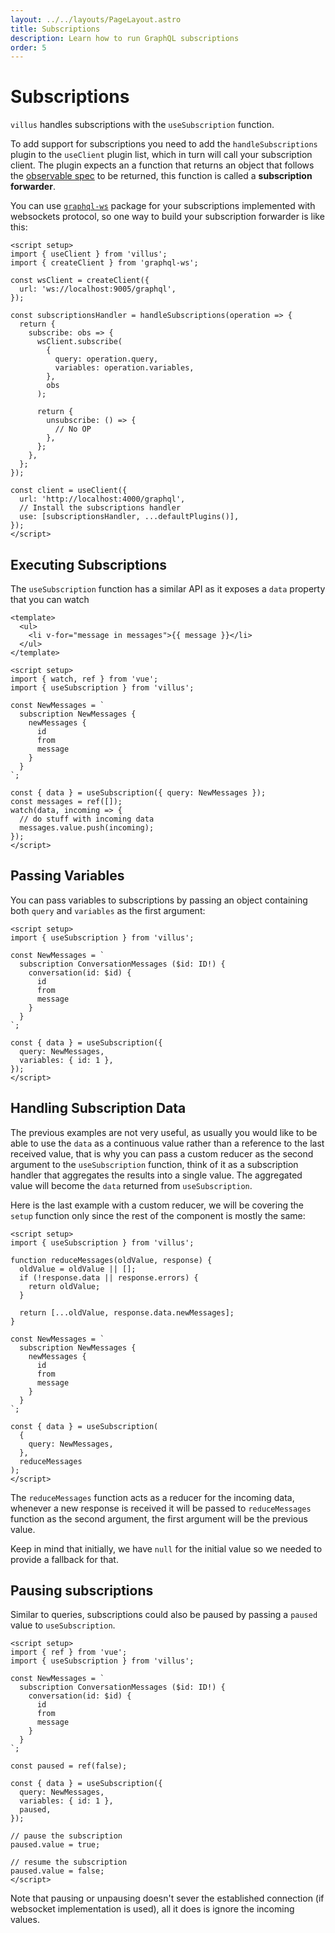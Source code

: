 ```yaml
---
layout: ../../layouts/PageLayout.astro
title: Subscriptions
description: Learn how to run GraphQL subscriptions
order: 5
---
```



# Subscriptions

`villus` handles subscriptions with the `useSubscription` function.

To add support for subscriptions you need to add the `handleSubscriptions` plugin to the `useClient` plugin list, which in turn will call your subscription client. The plugin expects an a function that returns an object that follows the [observable spec](https://github.com/tc39/proposal-observable) to be returned, this function is called a **subscription forwarder**.

You can use [`graphql-ws`](https://github.com/enisdenjo/graphql-ws) package for your subscriptions implemented with websockets protocol, so one way to build your subscription forwarder is like this:

```vue
<script setup>
import { useClient } from 'villus';
import { createClient } from 'graphql-ws';

const wsClient = createClient({
  url: 'ws://localhost:9005/graphql',
});

const subscriptionsHandler = handleSubscriptions(operation => {
  return {
    subscribe: obs => {
      wsClient.subscribe(
        {
          query: operation.query,
          variables: operation.variables,
        },
        obs
      );

      return {
        unsubscribe: () => {
          // No OP
        },
      };
    },
  };
});

const client = useClient({
  url: 'http://localhost:4000/graphql',
  // Install the subscriptions handler
  use: [subscriptionsHandler, ...defaultPlugins()],
});
</script>
```

## Executing Subscriptions

The `useSubscription` function has a similar API as it exposes a `data` property that you can watch

```vue
<template>
  <ul>
    <li v-for="message in messages">{{ message }}</li>
  </ul>
</template>

<script setup>
import { watch, ref } from 'vue';
import { useSubscription } from 'villus';

const NewMessages = `
  subscription NewMessages {
    newMessages {
      id
      from
      message
    }
  }
`;

const { data } = useSubscription({ query: NewMessages });
const messages = ref([]);
watch(data, incoming => {
  // do stuff with incoming data
  messages.value.push(incoming);
});
</script>
```

## Passing Variables

You can pass variables to subscriptions by passing an object containing both `query` and `variables` as the first argument:

```vue
<script setup>
import { useSubscription } from 'villus';

const NewMessages = `
  subscription ConversationMessages ($id: ID!) {
    conversation(id: $id) {
      id
      from
      message
    }
  }
`;

const { data } = useSubscription({
  query: NewMessages,
  variables: { id: 1 },
});
</script>
```

## Handling Subscription Data

The previous examples are not very useful, as usually you would like to be able to use the `data` as a continuous value rather than a reference to the last received value, that is why you can pass a custom reducer as the second argument to the `useSubscription` function, think of it as a subscription handler that aggregates the results into a single value. The aggregated value will become the `data` returned from `useSubscription`.

Here is the last example with a custom reducer, we will be covering the `setup` function only since the rest of the component is mostly the same:

```vue
<script setup>
import { useSubscription } from 'villus';

function reduceMessages(oldValue, response) {
  oldValue = oldValue || [];
  if (!response.data || response.errors) {
    return oldValue;
  }

  return [...oldValue, response.data.newMessages];
}

const NewMessages = `
  subscription NewMessages {
    newMessages {
      id
      from
      message
    }
  }
`;

const { data } = useSubscription(
  {
    query: NewMessages,
  },
  reduceMessages
);
</script>
```

The `reduceMessages` function acts as a reducer for the incoming data, whenever a new response is received it will be passed to `reduceMessages` function as the second argument, the first argument will be the previous value.

<DocTip>

Keep in mind that initially, we have `null` for the initial value so we needed to provide a fallback for that.

</DocTip>

## Pausing subscriptions

Similar to queries, subscriptions could also be paused by passing a `paused` value to `useSubscription`.

```vue
<script setup>
import { ref } from 'vue';
import { useSubscription } from 'villus';

const NewMessages = `
  subscription ConversationMessages ($id: ID!) {
    conversation(id: $id) {
      id
      from
      message
    }
  }
`;

const paused = ref(false);

const { data } = useSubscription({
  query: NewMessages,
  variables: { id: 1 },
  paused,
});

// pause the subscription
paused.value = true;

// resume the subscription
paused.value = false;
</script>
```

Note that pausing or unpausing doesn't sever the established connection (if websocket implementation is used), all it does is ignore the incoming values.
